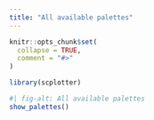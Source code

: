 ```yaml
---
title: "All available palettes"
---
```


```r
knitr::opts_chunk$set(
  collapse = TRUE,
  comment = "#>"
)
```

```r
library(scplotter)
```

```r
#| fig-alt: All available palettes
show_palettes()
```
